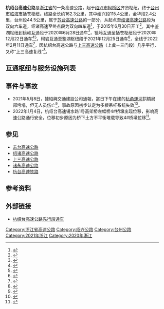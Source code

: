 {{中国高速公路信息框
| 省名 = Zhejiang
| 编号 = S9
| 名称 = 苏台高速公路（齐贤 - 括苍）
| 自定头部 = [[File:Zhejiang_Expwy_S9_sign_no_name.svg|100px]]
| 路線簡稱 = 杭绍台
| 始建日期 = 2015年6月30日
| 最近通車日期 = 2022年2月11日
| 已通车里程 = 162.3
| 起點 = [[绍兴市|绍兴市]][[柯桥区|柯桥区]]齐贤枢纽
| 終點 = [[台州市|台州市]][[临海市|临海市]]括苍枢纽
| 出口处数 = 16
| 服务区数 = 3
}}
'''杭绍台高速公路'''是[[浙江省|浙江省]]的一条高速公路，起于[[绍兴市|绍兴市]][[柯桥区|柯桥区]]齐贤枢纽，终于[[台州市|台州市]][[临海市|临海市]]括苍枢纽，线路全长约162.3公里，其中绍兴段115.4公里，金华段2.4公里，台州段44.5公里，属于[[苏台高速公路|苏台高速公路]]的一部分，从起点至[[绍诸高速公路|绍诸高速公路]]段为双向六车道，绍诸高速至终点段为双向四车道<ref >{{cite web |url=http://news.hexun.com/2015-01-13/172313685.html |language= |title=杭绍台高速预计2019年通车 去绍兴、台州、金华又多了一个选择 |publisher=每日商报 |date=2015-01-13 |accessdate= |archive-url=https://web.archive.org/web/20160304205500/http://news.hexun.com/2015-01-13/172313685.html |archive-date=2016-03-04 |dead-url=no }}</ref>，于2015年6月30日开工<ref >{{cite web |url=http://hznews.hangzhou.com.cn/chengshi/content/2015-07/06/content_5833134.htm |language= |title=风景最美的杭绍台高速已破土动工 - 杭州新闻中心 - 杭州网|archive-url=https://web.archive.org/web/20150722121645/http://hznews.hangzhou.com.cn/chengshi/content/2015-07/06/content_5833134.htm |archive-date=2015-07-22 |dead-url=yes }}</ref>，其中鉴湖枢纽到镜岭互通段于2020年6月28日通车<ref>{{Cite web|title=杭绍台高速先行段提前三月通车_杭州网|url=https://news.hangzhou.com.cn/zjnews/content/2020-06/28/content_7763767.htm|accessdate=2020-06-28|work=news.hangzhou.com.cn|archive-date=2020-06-28|archive-url=https://web.archive.org/web/20200628075619/https://news.hangzhou.com.cn/zjnews/content/2020-06/28/content_7763767.htm|dead-url=no}}</ref>，镜岭互通至括苍枢纽段于2020年12月22日通车<ref>{{Cite web|title=万众期待！绍兴2条高速公路今日通车_绍兴网|url=http://www.shaoxing.com.cn/p/2843327.html|accessdate=2020-12-22|work=www.shaoxing.com.cn|archive-date=2020-12-22|archive-url=https://web.archive.org/web/20201222015701/http://www.shaoxing.com.cn/p/2843327.html|dead-url=no}}</ref><ref>{{Cite web|title=杭绍台高速今天要通车了！这条“华东第一隧”，实锤！_政务_澎湃新闻-The Paper|url=https://www.thepaper.cn/newsDetail_forward_10486593|accessdate=2020-12-22|work=www.thepaper.cn|archive-date=2020-12-22|archive-url=https://web.archive.org/web/20201222020222/https://www.thepaper.cn/newsDetail_forward_10486593|dead-url=no}}</ref>，柯岩互通至鉴湖枢纽段于2021年12月25日通车<ref>{{Cite web|title=【新闻早餐】明起，绍兴这些高速收费站正式通车收费！_绍兴网|url=http://www.shaoxing.com.cn/p/2908926.html|access-date=2021-12-24|work=www.shaoxing.com.cn|archive-date=2021-12-24|archive-url=https://web.archive.org/web/20211224101758/http://www.shaoxing.com.cn/p/2908926.html|dead-url=no}}</ref>，全线于2022年2月11日通车<ref>{{Cite web|title=省政府已批准！绍兴这段高速公路明起正式通车运营_绍兴网|url=http://www.shaoxing.com.cn/p/2917578.html|access-date=2022-02-10|work=www.shaoxing.com.cn|archive-date=2022-02-10|archive-url=https://web.archive.org/web/20220210071814/http://www.shaoxing.com.cn/p/2917578.html|dead-url=no}}</ref>，因杭绍台高速公路与[[上三高速公路|上三高速公路]]（{{China Expwy Name|G1522}}上虞－三门段）几乎平行，又称“上三高速复线”<ref>{{Cite web|title=杭绍台高速台州段元旦通车！全线限速100-台州频道|url=https://tz.zjol.com.cn/tzxw/202008/t20200823_12242221.shtml|accessdate=2020-11-12|work=tz.zjol.com.cn|archive-date=2020-11-12|archive-url=https://web.archive.org/web/20201112031032/https://tz.zjol.com.cn/tzxw/202008/t20200823_12242221.shtml|dead-url=no}}</ref>。

== 互通枢纽与服务设施列表 ==
{{Start expwy exit box|place=1}}
{{Expwy exit item|type=H|name=齐贤|place=[[绍兴市|绍兴市]]<br/>[[柯桥区|柯桥区]]|place rows=2|highway connection={{China Expwy Name|G92}}<br/>{{China Expwy Name|S9|P=Zhejiang|[[钱江隧道|钱江隧道]]}}}}
{{Expwy exit item|type=E|name=齐贤|comment=限杭州方向入，台州方向出}}
{{Expwy exit item|type=E|name=镜湖|place=[[绍兴市|绍兴市]]<br/>[[越城区|越城区]]|place rows=2||road connection=兴越路}}
{{Expwy exit item|type=ES|name=柯岩|road connection=胜利西路}}
{{Expwy exit item|type=H|name=福全|state=U|place=[[绍兴市|绍兴市]]<br/>[[柯桥区|柯桥区]]|place rows=2|highway connection={{China Expwy Name|S42|P=Zhejiang}}<br/>[[柯诸高速公路|柯诸高速]]}}
{{Expwy exit item|type=E|name=福全}}
{{Expwy exit item|type=H|name=鉴湖|place=[[绍兴市|绍兴市]]<br/>[[越城区|越城区]]|place rows=1|highway connection={{China Expwy Name|S24|P=Zhejiang}}}}
{{Expwy exit item|type=E|name=平水南|place=[[绍兴市|绍兴市]]<br/>[[柯桥区|柯桥区]]|place rows=2}}
{{Expwy exit item|type=EP|name=稽东|road connection={{中国省道名|212|P=浙江}}}}
{{Expwy exit item|type=E|name=谷来|place=[[绍兴市|绍兴市]]<br/>[[嵊州市|嵊州市]]|place rows=4}}
{{Expwy exit item|type=ES|name=崇仁|road connection={{中国省道名|212|P=浙江}}}}
{{Expwy exit item|type=E|name=嵊州西|road connection={{中国国道名|527}}}}
{{Expwy exit item|type=H|name=甘霖|highway connection={{China Expwy Name|G1512}}}}
{{Expwy exit item|type=E|name=澄潭|place=[[绍兴市|绍兴市]]<br/>[[新昌县|新昌县]]|place rows=3}}
{{Expwy exit item|type=EP|name=镜岭十九峰|alias=镜岭|road connection={{中国县道名|604}}}}
{{Expwy exit item|type=E|name=回山}}
{{Expwy exit item|type=ES|name=街头|alias=天台|place=[[台州市|台州市]]<br/>[[天台县|天台县]]|place rows=2}}
{{Expwy exit item|type=E|name=雷锋}}
{{Expwy exit item|type=E|name=双港|place=[[台州市|台州市]]<br/>[[临海市|临海市]]|place rows=3|road connection=赤白线}}
{{Expwy exit item|type=H|name=括苍|highway connection={{China Expwy Name|S28|P=Zhejiang}}}}
{{Expwy exit item|type=MT|name=括苍}}
{{End expwy exit box|place=1}}

== 事件与事故 ==
*2021年5月8日，據紹興交通建設公司通報，當日下午在建的[[杭甬運河|杭甬運河]]拱橋局部垮塌，但无人员伤亡<ref>{{Cite web |title=杭绍台高速绍兴城区段在建桥梁发生局部垮塌 无人员伤亡 |url=https://news.sina.com.cn/c/2021-05-08/doc-ikmxzfmm1305590.shtml |access-date=2021-05-11 |date=2021-05-08 |last=澎湃新闻 |work=news.sina.com.cn |archive-date=2021-05-11 |archive-url=https://web.archive.org/web/20210511060238/https://news.sina.com.cn/c/2021-05-08/doc-ikmxzfmm1305590.shtml |dead-url=no }}</ref>，事故原因初步认定为多根吊杆系统失效<ref>{{Cite web|title=杭绍台高速城区在建桥梁局部垮塌：初步认定多根吊杆系统失效|url=https://finance.sina.com.cn/jjxw/2021-05-15/doc-ikmyaawc5441714.shtml|access-date=2022-01-01|date=2021-05-15|last=澎湃新闻|work=finance.sina.com.cn|archive-date=2022-01-01|archive-url=https://web.archive.org/web/20220101003959/https://finance.sina.com.cn/jjxw/2021-05-15/doc-ikmyaawc5441714.shtml|dead-url=no}}</ref>。
*2022年1月4日，杭绍台高速镜水路1号高架桥左幅桥4#桥墩出现位移，影响高速公路通行安全，位移初步原因为桥下土方不平衡堆载导致4#桥墩位移<ref>{{Cite web|title=杭绍台高速镜水路高架桥一桥墩发生位移 浙江绍兴发布情况通告|url=https://news.sina.com.cn/c/2022-01-04/doc-ikyakumx8329425.shtml|access-date=2022-01-05|date=2022-01-04|last=澎湃新闻|work=news.sina.com.cn|archive-date=2022-01-05|archive-url=https://web.archive.org/web/20220105125806/https://news.sina.com.cn/c/2022-01-04/doc-ikyakumx8329425.shtml|dead-url=no}}</ref>。

== 参见 ==
*[[苏台高速公路|苏台高速公路]]
*[[绍诸高速公路|绍诸高速公路]]
*[[上三高速公路|上三高速公路]]
*[[诸永高速公路|诸永高速公路]]
*[[杭台高速铁路|杭台高速铁路]]

== 参考资料 ==
{{reflist}}

== 外部链接 ==
*[http://www.mot.gov.cn/jiaotongyaowen/202007/t20200707_3428682.html 杭绍台高速公路先行段通车] {{Wayback|url=http://www.mot.gov.cn/jiaotongyaowen/202007/t20200707_3428682.html |date=20200722040804 }}

{{DEFAULTSORT:}}
{{浙江省高速公路}}
[[Category:浙江省高速公路|Category:浙江省高速公路]]
[[Category:绍兴公路|Category:绍兴公路]]
[[Category:台州公路|Category:台州公路]]
[[Category:2021年浙江|Category:2021年浙江]]
[[Category:2020年浙江|Category:2020年浙江]]